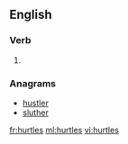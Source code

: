 ==English==

===Verb===
{{head|en|verb form}}

# {{en-third-person singular of|hurtle}}

===Anagrams===
* [[hustler#English|hustler]]
* [[sluther#English|sluther]]

[[fr:hurtles]]
[[ml:hurtles]]
[[vi:hurtles]]